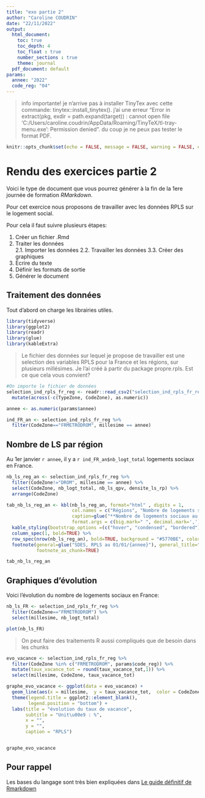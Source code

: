```yaml
---
title: "exo partie 2"
author: "Caroline COUDRIN"
date: "22/11/2022"
output: 
  html_document:
    toc: true
    toc_depth: 4
    toc_float : true
    number_sections : true
    theme: journal
  pdf_document: default
params:
  annee: "2022"
  code_reg: "04"
---
```


> info importante! je n'arrive pas à installer TinyTex avec cette commande: tinytex::install_tinytex(). j'ai une erreur "Error in extract(pkg, exdir = path.expand(target)) :   cannot open file 'C:/Users/caroline.coudrin/AppData/Roaming/TinyTeX/tl-tray-menu.exe': Permission denied". du coup je ne peux pas tester le format PDF.


```r
knitr::opts_chunk$set(echo = FALSE, message = FALSE, warning = FALSE, error = FALSE)
```

# Rendu des exercices partie 2

Voici le type de document que vous pourrez générer à la fin de la 1ere journée de formation *RMarkdown*.

Pour cet exercice nous proposons de travailler avec les données RPLS sur le logement social. 

Pour cela il faut suivre plusieurs étapes:

1. Créer un fichier .Rmd
2. Traiter les données  
2.1. Importer les données
2.2. Travailler les données 
3.3. Créer des graphiques
3. Ecrire du texte
4. Définir les formats de sortie
5. Générer le document


## Traitement des données

Tout d'abord on charge les librairies utiles.


```r
library(tidyverse)
library(ggplot2)
library(readr)
library(glue)
library(kableExtra)
```


> Le fichier des données sur lequel je propose de travailler est une selection des variables RPLS pour la France et les régions, sur plusieurs millésimes. Je l'ai créé à partir du package propre.rpls. Est ce que cela vous convient?

```r
#On importe le fichier de données
selection_ind_rpls_fr_reg <- readr::read_csv2("selection_ind_rpls_fr_reg.csv", col_names=TRUE, na = c("", "NA")) %>% 
  mutate(across(-c(TypeZone, CodeZone), as.numeric))

annee <- as.numeric(params$annee)

ind_FR_an <- selection_ind_rpls_fr_reg %>% 
  filter(CodeZone=="FRMETRODROM", millesime == annee)

```

## Nombre de LS par région

Au 1er janvier `r annee`, il y a `r ind_FR_an$nb_logt_total` logements sociaux en France.

```r
nb_ls_reg_an <- selection_ind_rpls_fr_reg %>% 
  filter(CodeZone!="DROM", millesime == annee) %>% 
  select(CodeZone, nb_logt_total, nb_ls_qpv, densite_ls_rp) %>% 
  arrange(CodeZone)

tab_nb_ls_reg_an <- kbl(nb_ls_reg_an, format="html" , digits = 1,      
                        col.names = c("Régions", "Nombre de logements sociaux", "Nombre de logements sociaux dans les QPV", "Densité des ls dnas les résidences principales"),
                        caption=glue("**Nombre de logements sociaux au 01/01/{annee} par régions**"),
                        format.args = c(big.mark=" ", decimal.mark=',') ) %>% 
  kable_styling(bootstrap_options =(c("hover", "condensed", "bordered"))) %>% 
  column_spec(1, bold=TRUE) %>% 
  row_spec(nrow(nb_ls_reg_an), bold=TRUE, background = "#5770BE", color = "white") %>% 
  footnote(general=glue("SDES, RPLS au 01/01/{annee}"), general_title="Source: ", 
           footnote_as_chunk=TRUE)

tab_nb_ls_reg_an
```



## Graphiques d'évolution 

Voici l'évolution du nombre de logements sociaux en France:

```r

nb_ls_FR <- selection_ind_rpls_fr_reg %>% 
  filter(CodeZone=="FRMETRODROM") %>% 
  select(millesime, nb_logt_total)

plot(nb_ls_FR)
```

> On peut faire des traitements R aussi compliqués que de besoin dans les chunks


```r
evo_vacance <- selection_ind_rpls_fr_reg %>% 
  filter(CodeZone %in% c("FRMETRODROM", params$code_reg)) %>% 
  mutate(taux_vacance_tot = round(taux_vacance_tot,1)) %>% 
  select(millesime, CodeZone, taux_vacance_tot)

graphe_evo_vacance <- ggplot(data = evo_vacance) + 
  geom_line(aes(x = millesime,  y = taux_vacance_tot,  color = CodeZone)) +
  theme(legend.title = ggplot2::element_blank(), 
        legend.position = "bottom") + 
  labs(title = "évolution du taux de vacance", 
       subtitle = "Unit\u00e9 : %", 
       x = "", 
       y = "", 
       caption = "RPLS")


graphe_evo_vacance
```


## Pour rappel 
Les bases du langage sont très bien expliquées dans [Le guide définitif de Rmarkdown](https://bookdown.org/yihui/rmarkdown/markdown-syntax.html)